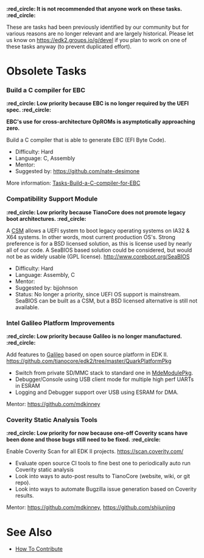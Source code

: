 ''' :red_circle: It is not recommended that anyone work on these tasks. :red_circle: '''

These are tasks had been previously identified by our community but for various reasons are no longer relevant and are largely historical. Please let us know on [[edk2-devel|https://edk2.groups.io/g/devel]] if you plan to work on one of these tasks anyway (to prevent duplicated effort).

= Obsolete Tasks =

=== Build a C compiler for EBC ===

''' :red_circle: Low priority because EBC is no longer required by the UEFI spec. :red_circle: '''

''' EBC's use for cross-architecture OpROMs is asymptotically approaching zero. '''

Build a C compiler that is able to generate EBC (EFI Byte Code).

* Difficulty: Hard
* Language: C, Assembly
* Mentor: 
* Suggested by: [[@nate-desimone|https://github.com/nate-desimone]]

More information: [[Tasks-Build-a-C-compiler-for-EBC]]

=== Compatibility Support Module ===

''' :red_circle: Low priority because TianoCore does not promote legacy boot architectures. :red_circle: '''

A [[CSM]] allows a UEFI system to boot legacy operating systems on IA32 & X64 systems. In other words, most current production OS's. Strong preference is for a BSD licensed solution, as this is license used by nearly all of our code. A SeaBIOS based solution could be considered, but would not be as widely usable (GPL license). http://www.coreboot.org/SeaBIOS
* Difficulty: Hard
* Language: Assembly, C
* Mentor:
* Suggested by: bjjohnson
* Status: No longer a priority, since UEFI OS support is mainstream. SeaBIOS can be built as a CSM, but a BSD licensed alternative is still not available.

=== Intel Galileo Platform Improvements ===

''' :red_circle: Low priority because Galileo is no longer manufactured. :red_circle: '''

Add features to [[Intel Galileo|Galileo]] based on open source platform in EDK II. https://github.com/tianocore/edk2/tree/master/QuarkPlatformPkg 
* Switch from private SD/MMC stack to standard one in [[MdeModulePkg]].
* Debugger/Console using USB client mode for multiple high perf UARTs in ESRAM 
* Logging and Debugger support over USB using ESRAM for DMA.
Mentor: [[@mdkinney|https://github.com/mdkinney]]

=== Coverity Static Analysis Tools ===

''' :red_circle: Low priority for now because one-off Coverity scans have been done and those bugs still need to be fixed. :red_circle: '''

Enable Coverity Scan for all EDK II projects. https://scan.coverity.com/
* Evaluate open source CI tools to fine best one to periodically auto run Coverity static analysis
* Look into ways to auto-post results to TianoCore (website, wiki, or git repo).
* Look into ways to automate Bugzilla issue generation based on Coverity results.
Mentor: [[@mdkinney|https://github.com/mdkinney]], [[@shijunjing|https://github.com/shijunjing]]

= See Also =
* [[How To Contribute]]
